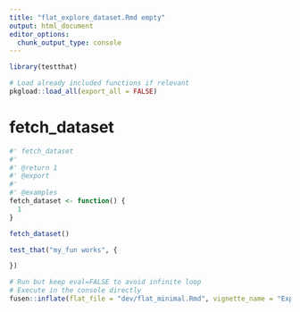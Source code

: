 ```yaml
---
title: "flat_explore_dataset.Rmd empty"
output: html_document
editor_options: 
  chunk_output_type: console
---
```


```r
library(testthat)
```

<!--
 You need to run the 'description' chunk in the '0-dev_history.Rmd' file before continuing your code there.
-->

```r
# Load already included functions if relevant
pkgload::load_all(export_all = FALSE)
```

# fetch_dataset

```r
#' fetch_dataset
#'
#' @return 1
#' @export
#'
#' @examples
fetch_dataset <- function() {
  1
}
```

```r
fetch_dataset()
```

```r
test_that("my_fun works", {

})
```


```r
# Run but keep eval=FALSE to avoid infinite loop
# Execute in the console directly
fusen::inflate(flat_file = "dev/flat_minimal.Rmd", vignette_name = "Explore datasets")
```
